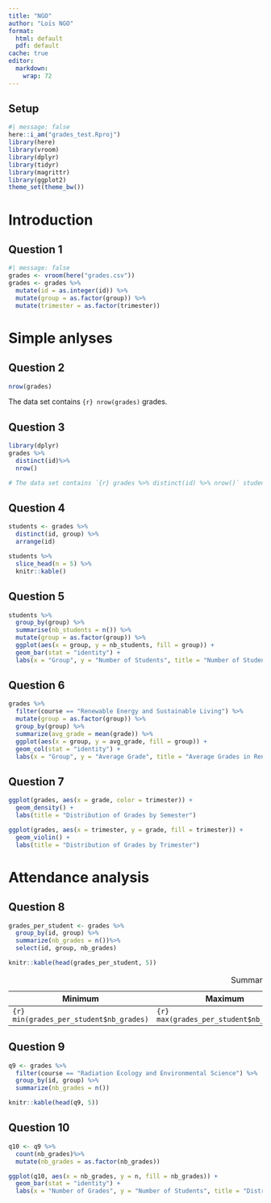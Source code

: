 ```yaml
---
title: "NGO"
author: "Loïs NGO"
format:
  html: default
  pdf: default
cache: true
editor: 
  markdown: 
    wrap: 72
---
```


## Setup

```r
#| message: false
here::i_am("grades_test.Rproj")
library(here)
library(vroom)
library(dplyr)
library(tidyr)
library(magrittr)
library(ggplot2)
theme_set(theme_bw())
```

# Introduction

## Question 1

```r
#| message: false
grades <- vroom(here("grades.csv"))
grades <- grades %>%
  mutate(id = as.integer(id)) %>%
  mutate(group = as.factor(group)) %>%
  mutate(trimester = as.factor(trimester))
```

# Simple anlyses

## Question 2

```r
nrow(grades)
```

The data set contains `{r} nrow(grades)` grades.

## Question 3

```r
library(dplyr)
grades %>%
  distinct(id)%>%
  nrow()

# The data set contains `{r} grades %>% distinct(id) %>% nrow()` students.#
```

## Question 4

```r
students <- grades %>%
  distinct(id, group) %>%
  arrange(id)
```

```r
students %>%
  slice_head(n = 5) %>%
  knitr::kable()
```

## Question 5

```r
students %>%
  group_by(group) %>%
  summarise(nb_students = n()) %>%
  mutate(group = as.factor(group)) %>%
  ggplot(aes(x = group, y = nb_students, fill = group)) +
  geom_bar(stat = "identity") +
  labs(x = "Group", y = "Number of Students", title = "Number of Students per Group")
```

## Question 6

```r
grades %>%
  filter(course == "Renewable Energy and Sustainable Living") %>%
  mutate(group = as.factor(group)) %>%
  group_by(group) %>%
  summarize(avg_grade = mean(grade)) %>%
  ggplot(aes(x = group, y = avg_grade, fill = group)) +
  geom_col(stat = "identity") +
  labs(x = "Group", y = "Average Grade", title = "Average Grades in Renewable Energy and Sustainable Living")
```

## Question 7

```r
ggplot(grades, aes(x = grade, color = trimester)) +
  geom_density() +
  labs(title = "Distribution of Grades by Semester")
```

```r
ggplot(grades, aes(x = trimester, y = grade, fill = trimester)) +
  geom_violin() +
  labs(title = "Distribution of Grades by Trimester")
```

# Attendance analysis

## Question 8

```r
grades_per_student <- grades %>%
  group_by(id, group) %>%
  summarize(nb_grades = n())%>%
  select(id, group, nb_grades)

knitr::kable(head(grades_per_student, 5))
```

| Minimum | Maximum | Average | Median |
|---------|---------|---------|--------|
| `{r} min(grades_per_student$nb_grades)`       | `{r} max(grades_per_student$nb_grades)`      | `{r} mean(grades_per_student$nb_grades)`       | `{r} median(grades_per_student$nb_grades)`      |

: Summary statistics (number of grades)

## Question 9
```r
q9 <- grades %>%
  filter(course == "Radiation Ecology and Environmental Science") %>%
  group_by(id, group) %>%
  summarize(nb_grades = n())

knitr::kable(head(q9, 5))
```

## Question 10

```r
q10 <- q9 %>%
  count(nb_grades)%>%
  mutate(nb_grades = as.factor(nb_grades))

ggplot(q10, aes(x = nb_grades, y = n, fill = nb_grades)) +
  geom_bar(stat = "identity") +
  labs(x = "Number of Grades", y = "Number of Students", title = "Distribution of Grades per Student in Radiation Ecology and Environmental Science")
```




